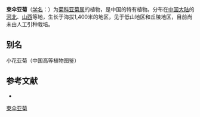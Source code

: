 {{Speciesbox
| name = 束伞亚菊
| status = 
| status_system = 
| image =
| genus = Ajania
| species = parviflora
| authority = (Grun.) Ling
}}

'''束伞亚菊'''（[[学名|学名]]：{{lang|la|''Ajania parviflora''}}）为[[菊科|菊科]][[亚菊属|亚菊属]]的植物，是中国的特有植物。分布在[[中国大陆|中国大陆]]的[[河北|河北]]、[[山西|山西]]等地，生长于海拔1,400米的地区，见于低山地区和丘陵地区，目前尚未由人工引种栽培。

== 别名 ==
小花亚菊（中国高等植物图鉴）

== 参考文献 ==
<div class="references-small">
* {{cite web| url =http://www.bioinfo.cn/db05/KmzwSpecies.php?action=view&id=3765| title =束伞亚菊| work =《中国高等植物数据库全库》| publisher =中国科学院微生物研究所| author =昆明植物研究所| accessdate =2009-02-25| deadurl =yes| archiveurl =https://web.archive.org/web/20160305065800/http://www.bioinfo.cn/db05/KmzwSpecies.php?action=view&id=3765| archivedate =2016-03-05}}
</div>
{{Taxonbar|from=Q11099600}}

[[Category:亚菊属|束伞亚菊]]


{{植物小作品}}